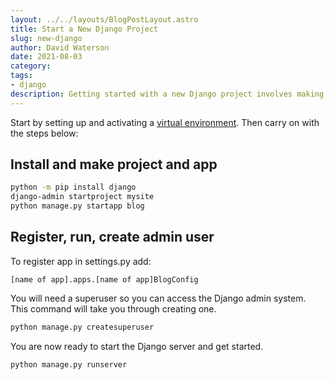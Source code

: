 ```yaml
---
layout: ../../layouts/BlogPostLayout.astro
title: Start a New Django Project
slug: new-django
author: David Waterson
date: 2021-08-03
category:
tags:
- django
description: Getting started with a new Django project involves making a new virtual environment, installing Django and some other boilerplate commands. Learn how to get up and running.  
---
```


Start by setting up and activating a [virtual environment](./py-venv). Then carry on with the steps below:

## Install and make project and app

```bash
python -m pip install django
django-admin startproject mysite
python manage.py startapp blog  
```

## Register, run, create admin user

To register app in settings.py add:

```
[name of app].apps.[name of app]BlogConfig
```

You will need a superuser so you can access the Django admin system. This command will take you through creating one.

```bash
python manage.py createsuperuser
```

You are now ready to start the Django server and get started.

```bash
python manage.py runserver
```